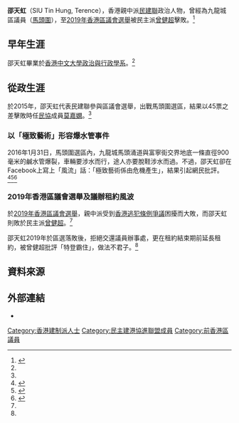 '''邵天虹'''（SIU Tin Hung, Terence），香港親中派[[民建聯|民建聯]]政治人物，曾經為九龍城區議員（[[馬頭圍_(選區)|馬頭圍]]），至[[2019年香港區議會選舉|2019年香港區議會選舉]]被民主派[[曾健超|曾健超]]擊敗。<ref name="HKMedia-20200113">{{cite web|title=民建聯輸咗唔走延長議辦租約 曾健超批不君子|url=http://www.inmediahk.net/node/1069925|accessdate=2020-07-10|archive-date=2020-07-10|archive-url=https://web.archive.org/web/20200710042741/http://www.inmediahk.net/node/1069925|dead-url=no}}</ref>

==早年生涯==
邵天虹畢業於[[香港中文大學政治與行政學系|香港中文大學政治與行政學系]]。<ref name="HKMedia-20200113"/>
==從政生涯==
於2015年，邵天虹代表民建聯參與區議會選舉，出戰馬頭圍選區，結果以45票之差擊敗時任[[民協|民協]]成員[[莫嘉嫻|莫嘉嫻]]。<ref name="HKMedia-20200113"/>
===以「極致藝術」形容爆水管事件===
2016年1月31日，馬頭圍選區內，九龍城馬頭涌道與富寧街交界地底一條直徑900毫米的鹹水管爆裂，車輛要涉水而行，途人亦要脫鞋涉水而過。不過，邵天虹卻在Facebook上寫上「風流」話：「極致藝術係由危機產生」，結果引起網民批評。<ref name="LiteNews-20160201">{{cite web|author1=倪一祥|title=年少區議員邵天虹戲語犯眾怒|url=https://www.litenews.hk/%E5%B9%B4%E5%B0%91%E5%8D%80%E8%AD%B0%E5%93%A1%E9%82%B5%E5%A4%A9%E8%99%B9%E6%88%B2%E8%AA%9E%E7%8A%AF%E7%9C%BE%E6%80%92/|accessdate=2020-07-10|archive-date=2020-07-13|archive-url=https://web.archive.org/web/20200713040932/https://www.litenews.hk/%E5%B9%B4%E5%B0%91%E5%8D%80%E8%AD%B0%E5%93%A1%E9%82%B5%E5%A4%A9%E8%99%B9%E6%88%B2%E8%AA%9E%E7%8A%AF%E7%9C%BE%E6%80%92/|dead-url=no}}</ref><ref name="TheStandNews-20160201">{{cite web|title=【一貫水平？】爆水管致黃泥水掩土瓜灣　民建聯區議員讚嘆似黃河　「極致藝術係由危機產生」|url=https://www.thestandnews.com/politics/%E4%B8%80%E8%B2%AB%E6%B0%B4%E5%B9%B3-%E7%88%86%E6%B0%B4%E7%AE%A1%E8%87%B4%E9%BB%83%E6%B3%A5%E6%B0%B4%E6%8E%A9%E5%9C%9F%E7%93%9C%E7%81%A3-%E6%B0%91%E5%BB%BA%E8%81%AF%E5%8D%80%E8%AD%B0%E5%93%A1%E8%AE%9A%E5%98%86%E4%BC%BC%E9%BB%83%E6%B2%B3-%E6%A5%B5%E8%87%B4%E8%97%9D%E8%A1%93%E4%BF%82%E7%94%B1%E5%8D%B1%E6%A9%9F%E7%94%A2%E7%94%9F/|accessdate=2020-08-09|date=2016-02-01|work=立場新聞|archive-date=2020-07-10|archive-url=https://web.archive.org/web/20200710042843/https://www.thestandnews.com/politics/%E4%B8%80%E8%B2%AB%E6%B0%B4%E5%B9%B3-%E7%88%86%E6%B0%B4%E7%AE%A1%E8%87%B4%E9%BB%83%E6%B3%A5%E6%B0%B4%E6%8E%A9%E5%9C%9F%E7%93%9C%E7%81%A3-%E6%B0%91%E5%BB%BA%E8%81%AF%E5%8D%80%E8%AD%B0%E5%93%A1%E8%AE%9A%E5%98%86%E4%BC%BC%E9%BB%83%E6%B2%B3-%E6%A5%B5%E8%87%B4%E8%97%9D%E8%A1%93%E4%BF%82%E7%94%B1%E5%8D%B1%E6%A9%9F%E7%94%A2%E7%94%9F/|dead-url=no}}</ref><ref name="Memehk-20160201">{{cite web|title=民建聯區議員爆水管當藝術 網民斥：「onX當有趣」|url=http://news.memehk.com/posts/13855|accessdate=2020-07-10|archive-date=2020-07-11|archive-url=https://web.archive.org/web/20200711143733/http://news.memehk.com/posts/13855|dead-url=no}}</ref>

===2019年香港區議會選舉及議辦租約風波===
於[[2019年香港區議會選舉|2019年香港區議會選舉]]，親中派受到[[香港逃犯條例爭議|香港逃犯條例爭議]]困擾而大敗，而邵天虹則敗於民主派[[曾健超|曾健超]]。<ref name="HKMedia-20200113"/>

邵天虹2019年於區選落敗後，拒絕交還議員辦事處，更在租約結束期前延長租約，被曾健超批評「特登霸住」，做法不君子。<ref name="HKMedia-20200113"/>

==資料來源==
{{reflist}}

==外部連結==
*{{Facebook|100007609956886}}

[[Category:香港建制派人士|Category:香港建制派人士]]
[[Category:民主建港協進聯盟成員|Category:民主建港協進聯盟成員]]
[[Category:前香港區議員|Category:前香港區議員]]
